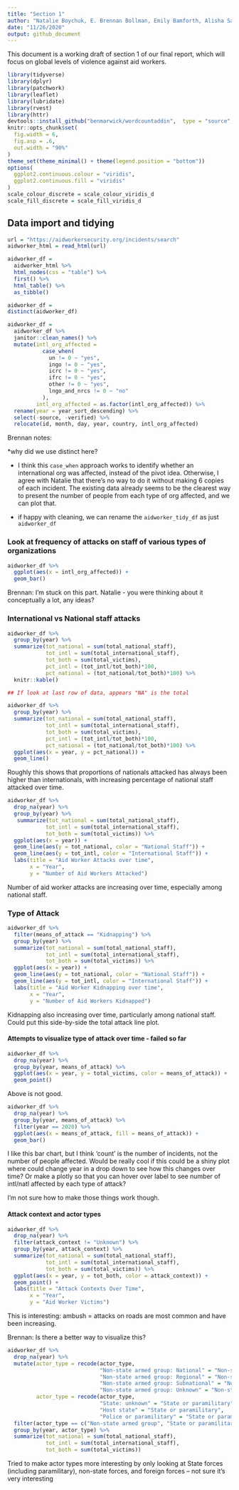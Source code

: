 ```yaml
---
title: "Section 1"
author: "Natalie Boychuk, E. Brennan Bollman, Emily Bamforth, Alisha Sarakki, and Kailey Rishovd"
date: "11/26/2020"
output: github_document
---
```


This document is a working draft of section 1 of our final report, which will focus on global levels of violence against aid workers. 

```r
library(tidyverse)
library(dplyr)
library(patchwork)
library(leaflet)
library(lubridate)
library(rvest)
library(httr)
devtools::install_github("benmarwick/wordcountaddin",  type = "source", dependencies = TRUE)
knitr::opts_chunk$set(
  fig.width = 6,
  fig.asp = .6,
  out.width = "90%"
)
theme_set(theme_minimal() + theme(legend.position = "bottom"))
options(
  ggplot2.continuous.colour = "viridis",
  ggplot2.continuous.fill = "viridis"
)
scale_colour_discrete = scale_colour_viridis_d
scale_fill_discrete = scale_fill_viridis_d
```

## Data import and tidying

```r
url = "https://aidworkersecurity.org/incidents/search"
aidworker_html = read_html(url)

aidworker_df = 
  aidworker_html %>% 
  html_nodes(css = "table") %>%  
  first() %>% 
  html_table() %>% 
  as_tibble()

aidworker_df = 
distinct(aidworker_df) 

aidworker_df =
  aidworker_df %>% 
  janitor::clean_names() %>% 
  mutate(intl_org_affected = 
           case_when(
             un != 0 ~ "yes",
             ingo != 0 ~ "yes",
             icrc != 0 ~ "yes",
             ifrc != 0 ~ "yes",
             other != 0 ~ "yes",
             lngo_and_nrcs != 0 ~ "no"
           ),
         intl_org_affected = as.factor(intl_org_affected)) %>% 
  rename(year = year_sort_descending) %>% 
  select(-source, -verified) %>% 
  relocate(id, month, day, year, country, intl_org_affected)
```

Brennan notes: 

*why did we use distinct here? 

* I think this `case_when` approach works to identify whether an international org was affected, instead of the pivot idea. Otherwise, I agree with Natalie that there's no way to do it without making 6 copies of each incident. The existing data already seems to be the clearest way to present the number of people from each type of org affected, and we can plot that.

* if happy with cleaning, we can rename the `aidworker_tidy_df` as just `aidworker_df`

### Look at frequency of attacks on staff of various types of organizations 

```r
aidworker_df %>% 
  ggplot(aes(x = intl_org_affected)) + 
  geom_bar()
```

Brennan: I'm stuck on this part. Natalie - you were thinking about it conceptually a lot, any ideas?

### International vs National staff attacks

```r
aidworker_df %>%
  group_by(year) %>% 
  summarize(tot_national = sum(total_national_staff),
            tot_intl = sum(total_international_staff),
            tot_both = sum(total_victims),
            pct_intl = (tot_intl/tot_both)*100,
            pct_national = (tot_national/tot_both)*100) %>%
  knitr::kable()

## If look at last row of data, appears "NA" is the total

aidworker_df %>%
  group_by(year) %>% 
  summarize(tot_national = sum(total_national_staff),
            tot_intl = sum(total_international_staff),
            tot_both = sum(total_victims),
            pct_intl = (tot_intl/tot_both)*100,
            pct_national = (tot_national/tot_both)*100) %>% 
  ggplot(aes(x = year, y = pct_national)) + 
  geom_line()
```

Roughly this shows that proportions of nationals attacked has always been higher than internationals, with increasing percentage of national staff attacked over time. 

```r
aidworker_df %>% 
  drop_na(year) %>% 
  group_by(year) %>% 
   summarize(tot_national = sum(total_national_staff),
            tot_intl = sum(total_international_staff),
            tot_both = sum(total_victims)) %>% 
  ggplot(aes(x = year)) + 
  geom_line(aes(y = tot_national, color = "National Staff")) + 
  geom_line(aes(y = tot_intl, color = "International Staff")) + 
  labs(title = "Aid Worker Attacks over time",
       x = "Year",
       y = "Number of Aid Workers Attacked")
```

Number of aid worker attacks are increasing over time, especially among national staff.

### Type of Attack

```r
aidworker_df %>% 
  filter(means_of_attack == "Kidnapping") %>% 
  group_by(year) %>% 
  summarize(tot_national = sum(total_national_staff),
            tot_intl = sum(total_international_staff),
            tot_both = sum(total_victims)) %>% 
  ggplot(aes(x = year)) + 
  geom_line(aes(y = tot_national, color = "National Staff")) + 
  geom_line(aes(y = tot_intl, color = "International Staff")) + 
  labs(title = "Aid Worker Kidnapping over time",
       x = "Year",
       y = "Number of Aid Workers Kidnapped")
```

Kidnapping also increasing over time, particularly among national staff. Could put this side-by-side the total attack line plot.

#### Attempts to visualize type of attack over time - failed so far


```r
aidworker_df %>% 
  drop_na(year) %>% 
  group_by(year, means_of_attack) %>% 
  ggplot(aes(x = year, y = total_victims, color = means_of_attack)) + 
  geom_point()
```

Above is not good.

```r
aidworker_df %>% 
  drop_na(year) %>% 
  group_by(year, means_of_attack) %>% 
  filter(year == 2020) %>% 
  ggplot(aes(x = means_of_attack, fill = means_of_attack)) + 
  geom_bar()
```

I like this bar chart, but I think 'count' is the number of incidents, not the number of people affected. Would be really cool if this could be a shiny plot where could change year in a drop down to see how this changes over time? Or make a plotly so that you can hover over label to see number of intl/natl affected by each type of attack?

I'm not sure how to make those things work though.  


#### Attack context and actor types

```r
aidworker_df %>% 
  drop_na(year) %>% 
  filter(attack_context != "Unknown") %>% 
  group_by(year, attack_context) %>% 
  summarize(tot_national = sum(total_national_staff),
            tot_intl = sum(total_international_staff),
            tot_both = sum(total_victims)) %>%
  ggplot(aes(x = year, y = tot_both, color = attack_context)) + 
  geom_point() + 
  labs(title = "Attack Contexts Over Time",
       x = "Year",
       y = "Aid Worker Victims")
```

This is interesting: ambush = attacks on roads are most common and have been increasing. 

Brennan: Is there a better way to visualize this?

```r
aidworker_df %>% 
  drop_na(year) %>%
  mutate(actor_type = recode(actor_type,
                             "Non-state armed group: National" = "Non-state armed group",
                             "Non-state armed group: Regional" = "Non-state armed group",
                             "Non-state armed group: Subnational" = "Non-state armed group",
                             "Non-state armed group: Unknown" = "Non-state armed group"),
         actor_type = recode(actor_type,
                             "State: unknown" = "State or paramilitary",
                             "Host state" = "State or paramilitary",
                             "Police or paramilitary" = "State or paramilitary")) %>%
  filter(actor_type == c("Non-state armed group", "State or paramilitary", "Foreign or coalition forces")) %>% 
  group_by(year, actor_type) %>% 
  summarize(tot_national = sum(total_national_staff),
            tot_intl = sum(total_international_staff),
            tot_both = sum(total_victims))
```

Tried to make actor types more interesting by only looking at State forces (including paramilitary), non-state forces, and foreign forces -- not sure it's very interesting
